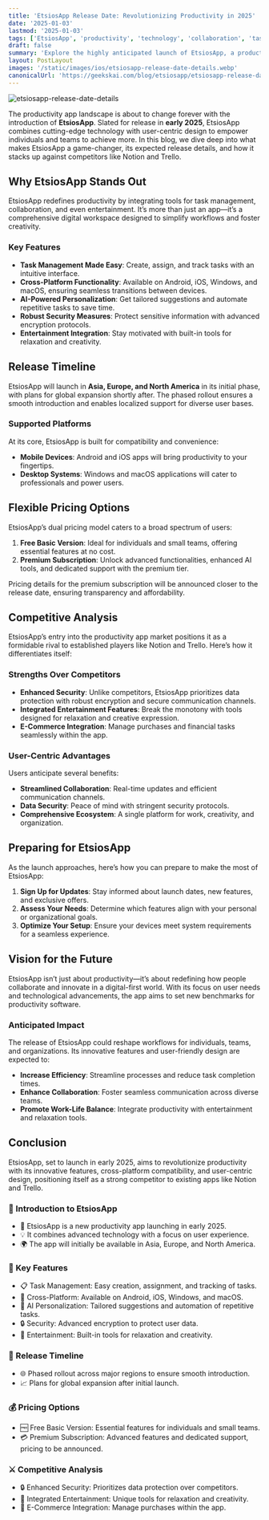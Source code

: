 ```yaml
---
title: 'EtsiosApp Release Date: Revolutionizing Productivity in 2025'
date: '2025-01-03'
lastmod: '2025-01-03'
tags: ['EtsiosApp', 'productivity', 'technology', 'collaboration', 'task management']
draft: false
summary: 'Explore the highly anticipated launch of EtsiosApp, a productivity powerhouse designed to redefine collaboration and task management. Learn about its features, pricing, and competitive edge.'
layout: PostLayout
images: '/static/images/ios/etsiosapp-release-date-details.webp'
canonicalUrl: 'https://geekskai.com/blog/etsiosapp/etsiosapp-release-date-details/'
---
```



![etsiosapp-release-date-details](/static/images/ios/etsiosapp-release-date-details.webp)

The productivity app landscape is about to change forever with the introduction of **EtsiosApp**. Slated for release in **early 2025**, EtsiosApp combines cutting-edge technology with user-centric design to empower individuals and teams to achieve more. In this blog, we dive deep into what makes EtsiosApp a game-changer, its expected release details, and how it stacks up against competitors like Notion and Trello.

## Why EtsiosApp Stands Out

EtsiosApp redefines productivity by integrating tools for task management, collaboration, and even entertainment. It’s more than just an app—it’s a comprehensive digital workspace designed to simplify workflows and foster creativity.

### Key Features

- **Task Management Made Easy**: Create, assign, and track tasks with an intuitive interface.
- **Cross-Platform Functionality**: Available on Android, iOS, Windows, and macOS, ensuring seamless transitions between devices.
- **AI-Powered Personalization**: Get tailored suggestions and automate repetitive tasks to save time.
- **Robust Security Measures**: Protect sensitive information with advanced encryption protocols.
- **Entertainment Integration**: Stay motivated with built-in tools for relaxation and creativity.

## Release Timeline

EtsiosApp will launch in **Asia, Europe, and North America** in its initial phase, with plans for global expansion shortly after. The phased rollout ensures a smooth introduction and enables localized support for diverse user bases.

### Supported Platforms

At its core, EtsiosApp is built for compatibility and convenience:

- **Mobile Devices**: Android and iOS apps will bring productivity to your fingertips.
- **Desktop Systems**: Windows and macOS applications will cater to professionals and power users.

## Flexible Pricing Options

EtsiosApp’s dual pricing model caters to a broad spectrum of users:

1. **Free Basic Version**: Ideal for individuals and small teams, offering essential features at no cost.
2. **Premium Subscription**: Unlock advanced functionalities, enhanced AI tools, and dedicated support with the premium tier.

Pricing details for the premium subscription will be announced closer to the release date, ensuring transparency and affordability.

## Competitive Analysis

EtsiosApp’s entry into the productivity app market positions it as a formidable rival to established players like Notion and Trello. Here’s how it differentiates itself:

### Strengths Over Competitors

- **Enhanced Security**: Unlike competitors, EtsiosApp prioritizes data protection with robust encryption and secure communication channels.
- **Integrated Entertainment Features**: Break the monotony with tools designed for relaxation and creative expression.
- **E-Commerce Integration**: Manage purchases and financial tasks seamlessly within the app.

### User-Centric Advantages

Users anticipate several benefits:

- **Streamlined Collaboration**: Real-time updates and efficient communication channels.
- **Data Security**: Peace of mind with stringent security protocols.
- **Comprehensive Ecosystem**: A single platform for work, creativity, and organization.

## Preparing for EtsiosApp

As the launch approaches, here’s how you can prepare to make the most of EtsiosApp:

1. **Sign Up for Updates**: Stay informed about launch dates, new features, and exclusive offers.
2. **Assess Your Needs**: Determine which features align with your personal or organizational goals.
3. **Optimize Your Setup**: Ensure your devices meet system requirements for a seamless experience.

## Vision for the Future

EtsiosApp isn’t just about productivity—it’s about redefining how people collaborate and innovate in a digital-first world. With its focus on user needs and technological advancements, the app aims to set new benchmarks for productivity software.

### Anticipated Impact

The release of EtsiosApp could reshape workflows for individuals, teams, and organizations. Its innovative features and user-friendly design are expected to:

- **Increase Efficiency**: Streamline processes and reduce task completion times.
- **Enhance Collaboration**: Foster seamless communication across diverse teams.
- **Promote Work-Life Balance**: Integrate productivity with entertainment and relaxation tools.

## Conclusion

EtsiosApp, set to launch in early 2025, aims to revolutionize productivity with its innovative features, cross-platform compatibility, and user-centric design, positioning itself as a strong competitor to existing apps like Notion and Trello.

### 🚀 Introduction to EtsiosApp
- 🌟 EtsiosApp is a new productivity app launching in early 2025.
- 💡 It combines advanced technology with a focus on user experience.
- 🌍 The app will initially be available in Asia, Europe, and North America.

### 🔑 Key Features
- 📋 Task Management: Easy creation, assignment, and tracking of tasks.
- 📱 Cross-Platform: Available on Android, iOS, Windows, and macOS.
- 🤖 AI Personalization: Tailored suggestions and automation of repetitive tasks.
- 🔒 Security: Advanced encryption to protect user data.
- 🎨 Entertainment: Built-in tools for relaxation and creativity.

### 📅 Release Timeline
- 🌐 Phased rollout across major regions to ensure smooth introduction.
- 📈 Plans for global expansion after initial launch.

### 💰 Pricing Options
- 🆓 Free Basic Version: Essential features for individuals and small teams.
- 💳 Premium Subscription: Advanced features and dedicated support, pricing to be announced.

### ⚔️ Competitive Analysis
- 🔒 Enhanced Security: Prioritizes data protection over competitors.
- 🎉 Integrated Entertainment: Unique tools for relaxation and creativity.
- 🛒 E-Commerce Integration: Manage purchases within the app.








